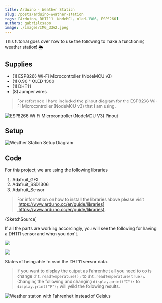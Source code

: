 ```yaml
---
title: Arduino - Weather Station
slug: /posts/arduino-weather-station
tags: [Arduino, DHT111, NodeMCU, oled-1306, ESP8266]
authors: gabrielcsapo
image: ./images/IMG_3362.jpeg
---
```




This tutorial goes over how to use the following to make a functioning weather station! 🌦

## Supplies

- (1) ESP8266 Wi-Fi Microcontroller (NodeMCU v3)
- (1) 0.96 " OLED 1306
- (1) DHT11
- (8) Jumper wires

> For reference I have included the pinout diagram for the ESP8266 Wi-Fi Microcontroller (NodeMCU v3) that I am using.

![ESP8266 Wi-Fi Microcontroller (NodeMCU V3) Pinout](./images/4.4.png)

## Setup

![Weather Station Setup Diagram](./images/weather_station-1.png)

## Code

For this project, we are using the following libraries:

1. Adafruit_GFX
2. Adafruit_SSD1306
3. Adafruit_Sensor

> For information on how to install the libraries above please visit [https://www.arduino.cc/en/guide/libraries](https://www.arduino.cc/en/guide/libraries).

<CodeBlock language="cpp" showLineNumbers={true}>
  {SketchSource}
</CodeBlock>

If all the parts are working accordingly, you will see the following for having a DHT11 sensor and when you don't.

![](./images/IMG_7760-2.jpeg)

![](./images/IMG_7758-2.jpeg)

States of being able to read the DHT11 sensor data.

> If you want to display the output as Fahrenheit all you need to do is change `dht.readTemperature();` to `dht.readTemperature(true);`. Changing the following and changing `display.print("C");` to `display.print("F");` will yeild the following results.

![Weather station with Fahrenheit instead of Celsius](./images/IMG_7761.jpeg)
